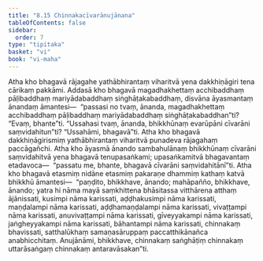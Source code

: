 ```yaml
---
title: "8.15 Chinnakacīvarānujānana"
tableOfContents: false
sidebar:
  order: 7
type: "tipitaka"
basket: "vi"
book: "vi-maha"
---
```



<DynamicBreadcrumb />

<Division number="345" book="vi-maha">

<Paragraph number="1643" book="vi-maha">
Atha kho bhagavā rājagahe yathābhirantaṃ viharitvā yena dakkhiṇāgiri tena cārikaṃ pakkāmi. Addasā kho bhagavā magadhakhettaṃ acchibaddhaṃ pāḷibaddhaṃ mariyādabaddhaṃ siṅghāṭakabaddhaṃ, disvāna āyasmantaṃ ānandaṃ āmantesi—  “passasi no tvaṃ, ānanda, magadhakhettaṃ acchibaddhaṃ pāḷibaddhaṃ mariyādabaddhaṃ siṅghāṭakabaddhan”ti? “Evaṃ, bhante”ti. “Ussahasi tvaṃ, ānanda, bhikkhūnaṃ evarūpāni cīvarāni saṃvidahitun”ti? “Ussahāmi, bhagavā”ti. Atha kho bhagavā dakkhiṇāgirismiṃ yathābhirantaṃ viharitvā punadeva rājagahaṃ paccāgañchi. Atha kho āyasmā ānando sambahulānaṃ bhikkhūnaṃ cīvarāni saṃvidahitvā yena bhagavā tenupasaṅkami; upasaṅkamitvā bhagavantaṃ etadavoca—  “passatu me, bhante, bhagavā cīvarāni saṃvidahitānī”ti. Atha kho bhagavā etasmiṃ nidāne etasmiṃ pakaraṇe dhammiṃ kathaṃ katvā bhikkhū āmantesi—  “paṇḍito, bhikkhave, ānando; mahāpañño, bhikkhave, ānando; yatra hi nāma mayā saṃkhittena bhāsitassa vitthārena atthaṃ ājānissati, kusimpi nāma karissati, aḍḍhakusimpi nāma karissati, maṇḍalampi nāma karissati, aḍḍhamaṇḍalampi nāma karissati, vivaṭṭampi nāma karissati, anuvivaṭṭampi nāma karissati, gīveyyakampi nāma karissati, jaṅgheyyakampi nāma karissati, bāhantampi nāma karissati, chinnakaṃ bhavissati, satthalūkhaṃ samaṇasāruppaṃ paccatthikānañca anabhicchitaṃ. Anujānāmi, bhikkhave, chinnakaṃ saṅghāṭiṃ chinnakaṃ uttarāsaṅgaṃ chinnakaṃ antaravāsakan”ti.
</Paragraph>
</Division>